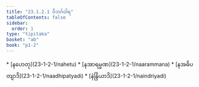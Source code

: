```yaml
---
title: "23.1.2.1 ဝိဘင်္ဂဝါရ"
tableOfContents: false
sidebar:
  order: 1
type: "tipitaka"
basket: "ab"
book: "p1-2"
---
```



<DynamicBreadcrumb />



<TableOfContents book="p1-2" section="23.1.2.1">
* [နဟေတု](23-1-2-1/nahetu)
* [နအာရမ္မဏ](23-1-2-1/naarammana)
* [နအဓိပတျာဒိ](23-1-2-1/naadhipatyadi)
* [နဲန္ဒြိယာဒိ](23-1-2-1/naindriyadi)
</TableOfContents>
